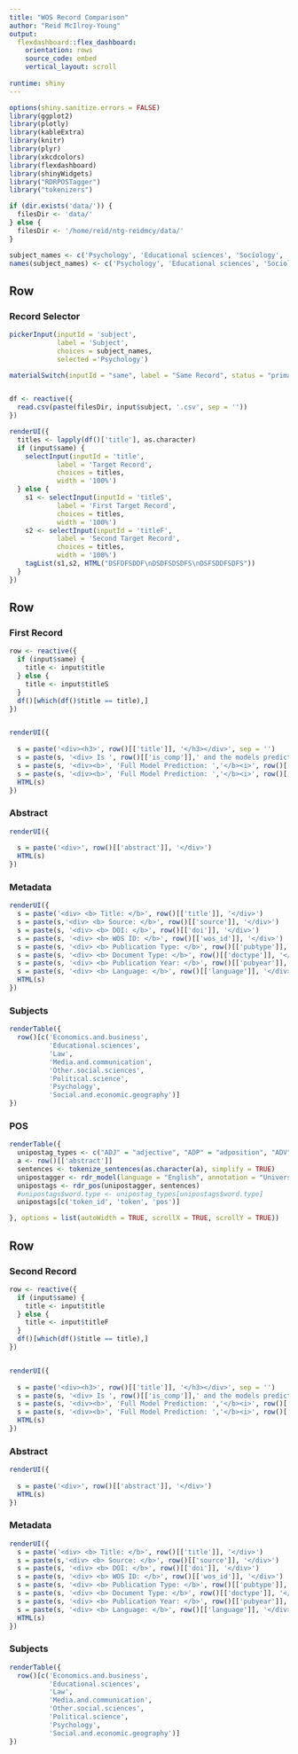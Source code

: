 ```yaml
---
title: "WOS Record Comparison"
author: "Reid McIlroy-Young"
output: 
  flexdashboard::flex_dashboard:
    orientation: rows
    source_code: embed
    vertical_layout: scroll
    
runtime: shiny
---
```


<style>
.navbar {
  background-color:maroon;
  border-color:black;
}
.navbar-brand {
color:white!important;
}
</style>

```r
options(shiny.sanitize.errors = FALSE)
library(ggplot2)
library(plotly)
library(kableExtra)
library(knitr)
library(plyr)
library(xkcdcolors)
library(flexdashboard)
library(shinyWidgets)
library("RDRPOSTagger")
library("tokenizers")

if (dir.exists('data/')) {
  filesDir <- 'data/'
} else {
  filesDir <- '/home/reid/ntg-reidmcy/data/'
}

subject_names <- c('Psychology', 'Educational sciences', 'Sociology', 'Political science', 'Other social sciences', 'Media and communication', 'Law', 'Economics and business')
names(subject_names) <- c('Psychology', 'Educational sciences', 'Sociology', 'Political science', 'Other social sciences', 'Media and communication', 'Law', 'Economics and business')

```

Row
-----------------------------------------------------------------------

### Record Selector

```r
pickerInput(inputId = 'subject',
            label = 'Subject',
            choices = subject_names,
            selected ='Psychology')

materialSwitch(inputId = "same", label = "Same Record", status = "primary", right = TRUE)


df <- reactive({
  read.csv(paste(filesDir, input$subject, '.csv', sep = ''))
})

renderUI({
  titles <- lapply(df()['title'], as.character)
  if (input$same) {
    selectInput(inputId = 'title',
            label = 'Target Record',
            choices = titles,
            width = '100%')
  } else {
    s1 <- selectInput(inputId = 'titleS',
            label = 'First Target Record',
            choices = titles,
            width = '100%')
    s2 <- selectInput(inputId = 'titleF',
            label = 'Second Target Record',
            choices = titles,
            width = '100%')
    tagList(s1,s2, HTML("DSFDFSDDF\nDSDFSDSDFS\nDSFSDDFSDFS"))
  }
})

```


Row {.tabset}
-------------------------------------

### First Record

``` r

row <- reactive({
  if (input$same) {
    title <- input$title
  } else {
    title <- input$titleS
  }
  df()[which(df()$title == title),]
})


renderUI({
  
  s = paste('<div><h3>', row()[['title']], '</h3></div>', sep = '')
  s = paste(s, '<div> Is ', row()[['is_comp']],' and the models predict it:</div>')
  s = paste(s, '<div><b>', 'Full Model Prediction: ','</b><i>', row()[['pred']], '</i> with probabily of being computational: ', sprintf('%.1f', row()[['probPos']] * 100) , '%</div>', sep = '')
  s = paste(s, '<div><b>', 'Full Model Prediction: ','</b><i>', row()[['pred_part']], '</i> with probabily of being computational: ', sprintf('%.1f', row()[['probPos_partial']] * 100) , '%</div>', sep = '')
  HTML(s)
})

```

### Abstract

``` r
renderUI({
  
  s = paste('<div>', row()[['abstract']], '</div>')
  HTML(s)
})
```

### Metadata

``` r
renderUI({
  s = paste('<div> <b> Title: </b>', row()[['title']], '</div>')
  s = paste(s,'<div> <b> Source: </b>', row()[['source']], '</div>')
  s = paste(s, '<div> <b> DOI: </b>', row()[['doi']], '</div>')
  s = paste(s, '<div> <b> WOS ID: </b>', row()[['wos_id']], '</div>')
  s = paste(s, '<div> <b> Publication Type: </b>', row()[['pubtype']], '</div>')
  s = paste(s, '<div> <b> Document Type: </b>', row()[['doctype']], '</div>')
  s = paste(s, '<div> <b> Publication Year: </b>', row()[['pubyear']], '</div>')
  s = paste(s, '<div> <b> Language: </b>', row()[['language']], '</div>')
  HTML(s)
})
```

### Subjects

``` r
renderTable({
  row()[c('Economics.and.business', 
          'Educational.sciences',
          'Law',
          'Media.and.communication',
          'Other.social.sciences',
          'Political.science',
          'Psychology',
          'Social.and.economic.geography')]
})
```


### POS
``` r
renderTable({
  unipostag_types <- c("ADJ" = "adjective", "ADP" = "adposition", "ADV" = "adverb", "AUX" = "auxiliary", "CONJ" = "coordinating conjunction", "DET" = "determiner", "INTJ" = "interjection", "NOUN" = "noun", "NUM" = "numeral", "PART" = "particle", "PRON" = "pronoun", "PROPN" = "proper noun", "PUNCT" = "punctuation", "SCONJ" = "subordinating conjunction", "SYM" = "symbol", "VERB" = "verb", "X" = "other")
  a <- row()[['abstract']]
  sentences <- tokenize_sentences(as.character(a), simplify = TRUE)
  unipostagger <- rdr_model(language = "English", annotation = "UniversalPOS")
  unipostags <- rdr_pos(unipostagger, sentences)
  #unipostags$word.type <- unipostag_types[unipostags$word.type]
  unipostags[c('token_id', 'token', 'pos')]

}, options = list(autoWidth = TRUE, scrollX = TRUE, scrollY = TRUE))
```

Row {.tabset}
-------------------------------------

### Second Record

``` r

row <- reactive({
  if (input$same) {
    title <- input$title
  } else {
    title <- input$titleF
  }
  df()[which(df()$title == title),]
})


renderUI({
  
  s = paste('<div><h3>', row()[['title']], '</h3></div>', sep = '')
  s = paste(s, '<div> Is ', row()[['is_comp']],' and the models predict it:</div>')
  s = paste(s, '<div><b>', 'Full Model Prediction: ','</b><i>', row()[['pred']], '</i> with probabily of being computational: ', sprintf('%.1f', row()[['probPos']] * 100) , '%</div>', sep = '')
  s = paste(s, '<div><b>', 'Full Model Prediction: ','</b><i>', row()[['pred_part']], '</i> with probabily of being computational: ', sprintf('%.1f', row()[['probPos_partial']] * 100) , '%</div>', sep = '')
  HTML(s)
})

```

### Abstract

``` r
renderUI({
  
  s = paste('<div>', row()[['abstract']], '</div>')
  HTML(s)
})
```

### Metadata

``` r
renderUI({
  s = paste('<div> <b> Title: </b>', row()[['title']], '</div>')
  s = paste(s,'<div> <b> Source: </b>', row()[['source']], '</div>')
  s = paste(s, '<div> <b> DOI: </b>', row()[['doi']], '</div>')
  s = paste(s, '<div> <b> WOS ID: </b>', row()[['wos_id']], '</div>')
  s = paste(s, '<div> <b> Publication Type: </b>', row()[['pubtype']], '</div>')
  s = paste(s, '<div> <b> Document Type: </b>', row()[['doctype']], '</div>')
  s = paste(s, '<div> <b> Publication Year: </b>', row()[['pubyear']], '</div>')
  s = paste(s, '<div> <b> Language: </b>', row()[['language']], '</div>')
  HTML(s)
})
```

### Subjects

``` r
renderTable({
  row()[c('Economics.and.business', 
          'Educational.sciences',
          'Law',
          'Media.and.communication',
          'Other.social.sciences',
          'Political.science',
          'Psychology',
          'Social.and.economic.geography')]
})
```

